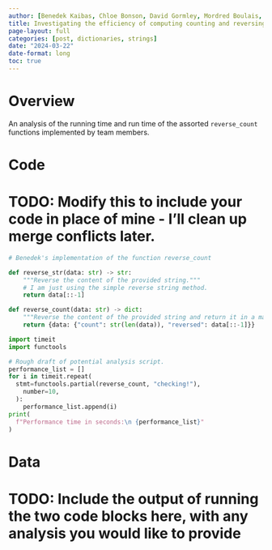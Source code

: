 ```yaml
---
author: [Benedek Kaibas, Chloe Bonson, David Gormley, Mordred Boulais, William Wolff, Luke Barker]
title: Investigating the efficiency of computing counting and reversing a string 
page-layout: full
categories: [post, dictionaries, strings]
date: "2024-03-22"
date-format: long
toc: true
---
```


# Overview

An analysis of the running time and run time of the assorted `reverse_count`
functions implemented by team members.

# Code 

# TODO: Modify this to include your code in place of mine - I'll clean up merge conflicts later.

```python
# Benedek's implementation of the function reverse_count

def reverse_str(data: str) -> str:
    """Reverse the content of the provided string."""
    # I am just using the simple reverse string method.
    return data[::-1]

def reverse_count(data: str) -> dict:
    """Reverse the content of the provided string and return it in a mapping."""
    return {data: {"count": str(len(data)), "reversed": data[::-1]}}
```

```python
import timeit
import functools

# Rough draft of potential analysis script.
performance_list = []
for i in timeit.repeat(
  stmt=functools.partial(reverse_count, "checking!"),
    number=10,
  ):
    performance_list.append(i)
print(
  f"Performance time in seconds:\n {performance_list}"
)
```

# Data

# TODO: Include the output of running the two code blocks here, with any analysis you would like to provide
